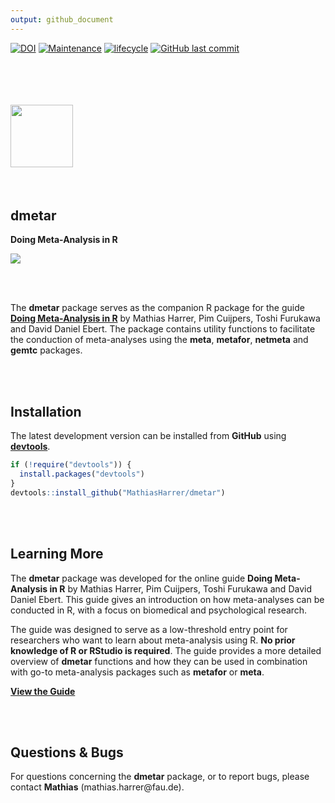 ```yaml
---
output: github_document
---
```


[![DOI](https://zenodo.org/badge/152492192.svg)](https://zenodo.org/badge/latestdoi/152492192)
[![Maintenance](https://img.shields.io/badge/maintenance-yes-blue.svg)](https://img.shields.io/maintenance/yes/2020)
[![lifecycle](https://img.shields.io/badge/lifecycle-maturing-blue.svg)](https://www.tidyverse.org/lifecycle/#maturing)
[![GitHub last commit](https://img.shields.io/github/last-commit/MathiasHarrer/dmetar)](https://img.shields.io/github/last-commit/MathiasHarrer/dmetar)


<br></br>
<br></br>
<img src="man/figures/logo.png" align="left" alt="" width="100" />
<br></br>
<br></br>
<br></br>
<br></br>

## dmetar

**Doing Meta-Analysis in R**

![](man/figures/front.png)


<br></br>

The **dmetar** package serves as the companion R package for the guide [**Doing Meta-Analysis in R**](https://bookdown.org/MathiasHarrer/Doing_Meta_Analysis_in_R/) by Mathias Harrer, Pim Cuijpers, Toshi Furukawa and David Daniel Ebert. The package contains utility functions to facilitate the conduction of meta-analyses using the **meta**, **metafor**, **netmeta** and **gemtc** packages.

<br></br>

## Installation

The latest development version can be installed from **GitHub** using [**devtools**](https://devtools.r-lib.org/).

```r
if (!require("devtools")) {
  install.packages("devtools")
}
devtools::install_github("MathiasHarrer/dmetar")
```

<br></br>

## Learning More

The **dmetar** package was developed for the online guide **Doing Meta-Analysis in R** by Mathias Harrer, Pim Cuijpers, Toshi Furukawa and David Daniel Ebert. This guide gives an introduction on how meta-analyses can be conducted in R, with a focus on biomedical and psychological research. 

The guide was designed to serve as a low-threshold entry point for researchers who want to learn about meta-analysis using R. **No prior knowledge of R or RStudio is required**. The guide provides a more detailed overview of **dmetar** functions and how they can be used in combination with go-to meta-analysis packages such as **metafor** or **meta**.

[**View the Guide**](https://bookdown.org/MathiasHarrer/Doing_Meta_Analysis_in_R/)

<br></br>

## Questions & Bugs

For questions concerning the **dmetar** package, or to report bugs, please contact **Mathias** (mathias.harrer@fau.de). 



